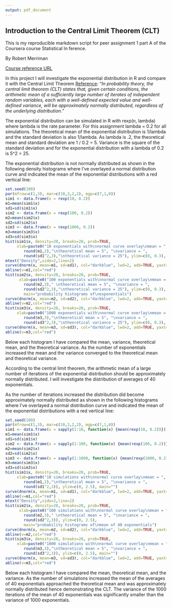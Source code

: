 ```yaml
---
output: pdf_document
---
```

## Introduction to the Central Limit Theorem (CLT)
This is my reproducible markdown script for peer assignment 1 part A of the Coursera course Statistical In ference.

By Robert Merriman

[Course reference URL](https://class.coursera.org/statinference-033/human_grading/view/courses/975166/assessments/4/submissions)

In this project I will investigate the exponential distribution in R and compare it with the Central Limit Theorem [Reference](https://en.wikipedia.org/wiki/Central_limit_theorem#cite_note-1): "*In probability theory, the central limit theorem (CLT) states that, given certain conditions, the arithmetic mean of a sufficiently large number of iterates of independent random variables, each with a well-defined expected value and well-defined variance, will be approximately normally distributed, regardless of the underlying distribution.*"

The exponential distribution can be simulated in R with rexp(n, lambda) where lambda is the rate parameter. For this assignment lambda = 0.2 for all simulations. The theoretical mean of the exponential distribution is 1/lambda and the standard deviation is also 1/lambda. As lambda is .2, the theoretical mean and standard deviation are 1 / 0.2 = 5.  Variance is the square of the standard deviation and for the exponential distribution with a lambda of 0.2 is 5^2 = 25.

The exponential distribution is not normally distributed as shown in the following density histograms where I've overlayed a normal distribution curve and indicated the mean of the exponential distributions with a red vertical line:
```r
set.seed(100)
par(mfrow=c(1,3), mar=c(10,3,2,2), mgp=c(7,1,0))
sim1 <- data.frame(x = rexp(10, 0.2))
m1=mean(sim1$x)
sd1=sd(sim1$x)
sim2 <- data.frame(x = rexp(100, 0.2))
m2=mean(sim2$x)
sd2=sd(sim2$x)
sim3 <- data.frame(x = rexp(1000, 0.2))
m3=mean(sim3$x)
sd3=sd(sim3$x)
hist(sim1$x, density=20, breaks=20, prob=TRUE, 
     xlab=paste0("10 exponentials with\nnormal curve overlay\nmean = ",
        round(m1,2),"\ntheoretical mean = 5", "\nvariance = ",
        round(sd1^2,3),"\ntheoretical variance = 25"), ylim=c(0, 0.3), main="")
mtext("Density",side=2,line=2)
curve(dnorm(x, mean=m1, sd=sd1), col="darkblue", lwd=2, add=TRUE, yaxt="n")
abline(v=m1,col="red")
hist(sim2$x, density=20, breaks=20, prob=TRUE, 
      xlab=paste0("100 exponentials with\nnormal curve overlay\nmean = ", 
        round(m2,3)," \ntheoretical mean = 5", "\nvariance = ",
        round(sd2^2,3),"\ntheoretical variance = 25"), ylim=c(0, 0.3), 
        main="probability histograms of\nexponentials")
curve(dnorm(x, mean=m2, sd=sd2), col="darkblue", lwd=2, add=TRUE, yaxt="n")
abline(v=m2,col="red")
hist(sim3$x, density=20, breaks=20, prob=TRUE, 
     xlab=paste0("1000 exponentials with\nnormal curve overlay\nmean = ",
        round(m3,3),"\ntheoretical mean = 5", "\nvariance = ",
        round(sd3^2,3),"\ntheoretical variance = 25"), ylim=c(0, 0.3), main="")
curve(dnorm(x, mean=m3, sd=sd3), col="darkblue", lwd=2, add=TRUE, yaxt="n")
abline(v=m3,col="red")
```
Below each histogram I have compared the mean, variance, theoretical mean, and the theoretical variance.  As the number of exponentials increased the mean and the variance converged to the theoretical mean and theoretical variance.

According to the central limit theorem, the arithmetic mean of a large number of iterations of the exponential distribution should be approximately normally distributed.  I will investigate the distribution of averages of 40 exponentials. 

As the number of iterations increased the distribution did become approximately normally distributed as shown in the following histograms where I've overlayed a normal distribution curve and indicated the mean of the exponential distributions with a red vertical line:
```r
set.seed(100)
par(mfrow=c(1,3), mar=c(10,3,2,2), mgp=c(7,1,0))
sim1 <- data.frame(x = sapply(1:10, function(x) {mean(rexp(10, 0.2))}))
m1=mean(sim1$x)
sd1=sd(sim1$x)
sim2 <- data.frame(x = sapply(1:100, function(x) {mean(rexp(100, 0.2))}))
m2=mean(sim2$x)
sd2=sd(sim2$x)
sim3 <- data.frame(x = sapply(1:1000, function(x) {mean(rexp(1000, 0.2))}))
m3=mean(sim3$x)
sd3=sd(sim3$x)
hist(sim1$x, density=20, breaks=20, prob=TRUE, 
     xlab=paste0("10 simulations with\nnormal curve overlay\nmean = ",
        round(m1,2),"\ntheoretical mean = 5", "\nvariance = ",
        round(sd1^2,3)), ylim=c(0, 2.5), main="")
curve(dnorm(x, mean=m1, sd=sd1), col="darkblue", lwd=2, add=TRUE, yaxt="n")
abline(v=m1,col="red")
mtext("Density",side=2,line=2)
hist(sim2$x, density=20, breaks=20, prob=TRUE, 
      xlab=paste0("100 simulations with\nnormal curve overlay\nmean = ", 
        round(m2,3)," \ntheoretical mean = 5", "\nvariance = ",
        round(sd2^2,3)), ylim=c(0, 2.5), 
        main="probability histograms of\nmean of 40 exponentials")
curve(dnorm(x, mean=m2, sd=sd2), col="darkblue", lwd=2, add=TRUE, yaxt="n")
abline(v=m2,col="red")
hist(sim3$x, density=20, breaks=20, prob=TRUE, 
     xlab=paste0("1000 simulations with\nnormal curve overlay\nmean = ",
        round(m3,3),"\ntheoretical mean = 5", "\nvariance = ",
        round(sd3^2,3)), ylim=c(0, 2.5), main="")
curve(dnorm(x, mean=m3, sd=sd3), col="darkblue", lwd=2, add=TRUE, yaxt="n")
abline(v=m3,col="red")
```
Below each histogram I have compared the mean, theoretical mean, and the variance.  As the number of simulations increased the mean of the averages of 40 exponentials approached the theoretical mean and was approximately normally distributed hence demonstrating the CLT. The variance of the 1000 iterations of the mean of 40 exponentials was significantly smaller than the variance of 1000 exponentials.